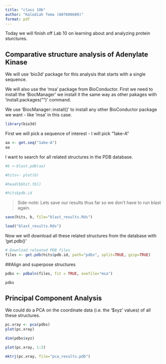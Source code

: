 ```yaml
---
title: "class 10b"
author: "Kalodiah Toma (A07606689)"
format: pdf
---
```


Today we will finish off Lab 10 on learning about and analyzing protein sturctures.

## Comparative structure analysis of Adenylate Kinase

We will use 'bio3d' package for this analysis that starts with a single sequence. 

We will also use the 'msa' package from BioConductor. 
First we need to install the 'BiocManager' we install it the same way as other pakages with 'install.packages("")' command.  

We use 'BiocManager::install()' to install any other BioConductor package we want - like 'msa' in this case. 

```r
library(bio3d)
```

First we will pick a sequence of interest - I will pick "1ake-A"
```r
aa <- get.seq("1ake-A")
aa
```
I want to search for all related structures in the PDB database. 
```r
#b <-blast.pdb(aa)
```

```r
#hits<- plot(b)
```

```r
#head(b$hit.tbl)
```

```r
#hits$pdb.id
```
> Side-note: Lets save our results thus far so we don't have to run blast again. 

```r
save(hits, b, file="blast_results.Rds")
```

```r
load("blast_results.Rds")
```

Now we will download all these related structures from the database with 'get.pdb()'

```r
# Download releated PDB files
files <- get.pdb(hits$pdb.id, path="pdbs", split=TRUE, gzip=TRUE)
```

##Align and superpose structures

```r
pdbs <- pdbaln(files, fit = TRUE, exefile="msa")
```

```r
pdbs
```
## Principal Component Analysis

We could do a PCA on the coordinate data (i.e. the '$xyz' values) of all these structures.

```r
pc.xray <- pca(pdbs)
plot(pc.xray)
```
```r
dim(pdbs$xyz)
```
```r
plot(pc.xray, 1:2)
```

```r
mktrj(pc.xray, file="pca_results.pdb")
```

